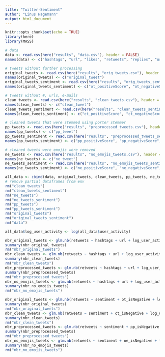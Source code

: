 ```yaml
---
title: "Twitter-Sentiment"
author: "Linus Hagemann"
output: html_document
---
```


```r
knitr::opts_chunk$set(echo = TRUE)
library(here)
library(MASS)
```
```r
# data
data <- read.csv(here("results", "data.csv"), header = FALSE)
names(data) <- c("hashtags", "url", "likes", "retweets", "replies", "user_activity")

# tweets without further processing
original_tweets <- read.csv(here("results", "orig_tweets.csv"), header = FALSE)
names(original_tweets) <- c("original_tweet")
original_tweets_sentiment <- read.csv(here("results", "orig_tweets_sentiment.csv"), header = FALSE)
names(original_tweets_sentiment) <- c("ot_positiveScore", "ot_negativeScore", "ot_polarity", "ot_sentiment", "ot_isNegative", "ot_interactionTerm")

# tweets without #, urls, e-mails
clean_tweets <- read.csv(here("results", "clean_tweets.csv"), header = FALSE)
names(clean_tweets) <- c("clean_tweet")
clean_tweets_sentiment <- read.csv(here("results", "clean_tweets_sentiment.csv"), header = FALSE)
names(clean_tweets_sentiment) <- c("ct_positiveScore", "ct_negativeScore", "ct_polarity", "ct_sentiment", "ct_isNegative", "ct_interactionTerm")

# cleaned tweets that were stemmed using porter stemmer
pp_tweets <- read.csv(here("results", "preprocessed_tweets.csv"), header = FALSE)
names(pp_tweets) <- c("pp_tweet")
pp_tweets_sentiment <- read.csv(here("results", "preprocessed_tweets_sentiment.csv"), header = FALSE)
names(pp_tweets_sentiment) <- c("pp_positiveScore", "pp_negativeScore", "pp_polarity", "pp_sentiment", "pp_isNegative", "pp_interactionTerm")

# cleaned tweets were emojis were removed
ne_tweets <- read.csv(here("results", "no_emojis_tweets.csv"), header = FALSE)
names(ne_tweets) <- c("ne_tweet")
ne_tweets_sentiment <- read.csv(here("results", "no_emojis_tweets_sentiment.csv"), header = FALSE)
names(ne_tweets_sentiment) <- c("ne_positiveScore", "ne_negativeScore", "ne_polarity", "ne_sentiment", "ne_isNegative", "ne_interactionTerm")
```

```r
all_data <- cbind(data, original_tweets, clean_tweets, pp_tweets, ne_tweets, original_tweets_sentiment, clean_tweets_sentiment, pp_tweets_sentiment, ne_tweets_sentiment)
# remove partial dataframes from env
rm("clean_tweets")
rm("clean_tweets_sentiment")
rm("ne_tweets")
rm("ne_tweets_sentiment")
rm("pp_tweets")
rm("pp_tweets_sentiment")
rm("original_tweets")
rm("original_tweets_sentiment")
rm("data")

all_data$log_user_activity <- log(all_data$user_activity)
```

```r
nbr_original_tweets <- glm.nb(retweets ~ hashtags + url + log_user_activity + ot_sentiment, data = all_data)
summary(nbr_original_tweets)
rm("nbr_original_tweets")
nbr_clean_tweets <- glm.nb(retweets ~ hashtags + url + log_user_activity + ct_sentiment, data = all_data)
summary(nbr_clean_tweets)
rm("nbr_clean_tweets")
nbr_preprocessed_tweets <- glm.nb(retweets ~ hashtags + url + log_user_activity + pp_sentiment, data = all_data)
summary(nbr_preprocessed_tweets)
rm("nbr_preprocessed_tweets")
nbr_no_emojis_tweets <- glm.nb(retweets ~ hashtags + url + log_user_activity + ne_sentiment, data = all_data)
summary(nbr_no_emojis_tweets)
rm("nbr_no_emojis_tweets")
```

```r
nbr_original_tweets <- glm.nb(retweets ~ sentiment + ot_isNegative + log_user_activity + hashtags + url + ot_interactionTerm, data = all_data)
summary(nbr_original_tweets)
rm("nbr_original_tweets")
nbr_clean_tweets <- glm.nb(retweets ~ sentiment + ct_isNegative + log_user_activity + hashtags + url + ct_interactionTerm, data = all_data)
summary(nbr_clean_tweets)
rm("nbr_clean_tweets")
nbr_preprocessed_tweets <- glm.nb(retweets ~ sentiment + pp_isNegative + log_user_activity + hashtags + url + pp_interactionTerm, data = all_data)
summary(nbr_preprocessed_tweets)
rm("nbr_preprocessed_tweets")
nbr_no_emojis_tweets <- glm.nb(retweets ~ sentiment + ne_isNegative + log_user_activity + hashtags + url + ne_interactionTerm, data = all_data)
summary(nbr_no_emojis_tweets)
rm("nbr_no_emojis_tweets")
```



